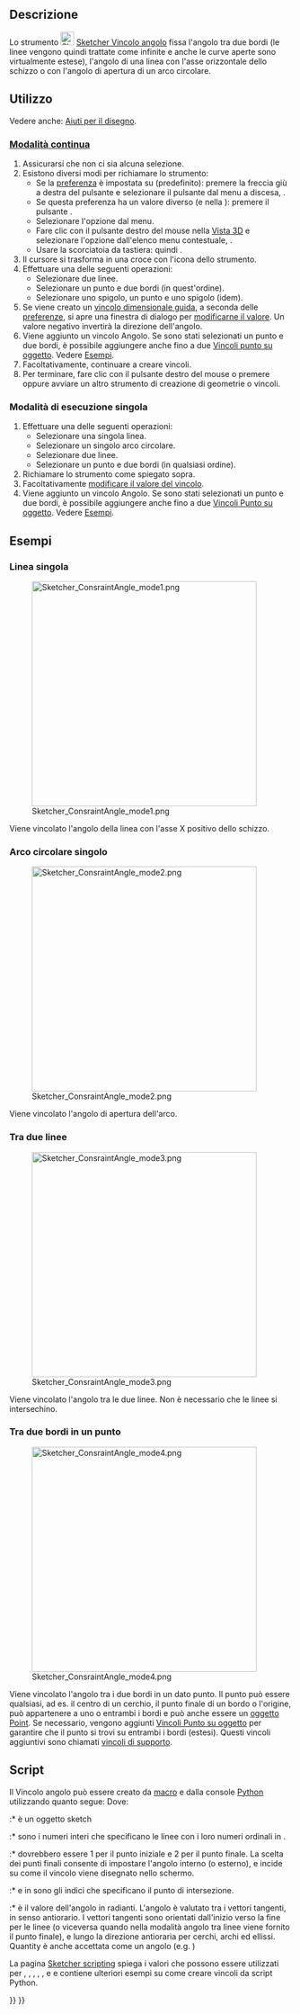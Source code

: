 <languages/>

{{Docnav
|[[Sketcher_ConstrainDiameter/it|Diametro]]
|[[Sketcher_ConstrainLock/it|Fissa]]
|[[Sketcher_Workbench/it|Sketcher]]
|IconL=Sketcher_ConstrainDiameter.svg
|IconR=Sketcher_ConstrainLock.svg
|IconC=Workbench_Sketcher.svg
}}

{{GuiCommand/it
|Name=Sketcher ConstrainAngle
|Name=Sketcher Vincolo angolo
|MenuLocation=Schizzo → Vincoli Sketcher → Vincolo angolo
|Workbenches=[[Sketcher_Workbench/it|Sketcher]]
|Shortcut={{KEY|K}} {{KEY|A}}
|SeeAlso=[[Sketcher_ConstrainPerpendicular/it|Sketcher Vincolo perpendicolare]]
}}

<span id="Description"></span>
==Descrizione==

Lo strumento [[Image:Sketcher_ConstrainAngle.svg|24px]] [[Sketcher_ConstrainAngle/it|Sketcher Vincolo angolo]] fissa l'angolo tra due bordi (le linee vengono quindi trattate come infinite e anche le curve aperte sono virtualmente estese), l'angolo di una linea con l'asse orizzontale dello schizzo o con l'angolo di apertura di un arco circolare.

<span id="Usage"></span>
==Utilizzo==

Vedere anche: [[Sketcher_Workbench/it#Drawing_aids|Aiuti per il disegno]].

<span id="Continue_mode"></span>
===[[Sketcher_Workbench/it#Continue_modes|Modalità continua]]===

# Assicurarsi che non ci sia alcuna selezione.
# Esistono diversi modi per richiamare lo strumento:
#* Se la [[Sketcher_Preferences/it#General|preferenza]] {{MenuCommand|Vincoli dimensionali}} è impostata su {{Value|Strumento singolo}} (predefinito): premere la freccia giù a destra del pulsante {{Button|[[Image:Sketcher_Dimension.svg||x16px]][[Image:Toolbar_flyout_arrow.svg|x16px]]}} e selezionare il pulsante {{MenuCommand|[[Image:Sketcher_ConstrainAngle.svg|16px]] Angolo}}  dal menu a discesa, {{Version/it|1.0}}.
#* Se questa preferenza ha un valore diverso (e nella {{VersionMinus/it|0.21}}): premere il pulsante {{Button|[[Image:Sketcher_ConstrainAngle.svg|16px]] [[Sketcher_ConstrainAngle/it|Angolo]]}}.
#* Selezionare l'opzione {{MenuCommand|Schizzo → Vincoli Sketcher → [[Image:Sketcher_ConstrainAngle.svg|16px]] Angolo}} dal menu.
#* Fare clic con il pulsante destro del mouse nella [[3D_view/it|Vista 3D]] e selezionare l'opzione {{MenuCommand|Dimensione → [[Image:Sketcher_ConstrainAngle.svg|16px]] Angolo}} dall'elenco menu contestuale, {{Version/it|1.0}}.
#* Usare la scorciatoia da tastiera: {{KEY|K}} quindi {{KEY|A}}.
# Il cursore si trasforma in una croce con l'icona dello strumento.
# Effettuare una delle seguenti operazioni:
#* Selezionare due linee.
#* Selezionare un punto e due bordi (in quest'ordine).
#* Selezionare uno spigolo, un punto e uno spigolo (idem).
# Se viene creato un [[Sketcher_ToggleDrivingConstraint/it|vincolo dimensionale guida]], a seconda delle [[Sketcher_Preferences/it#Display|preferenze]], si apre una finestra di dialogo per [[Sketcher_Workbench/it#Edit_constraints|modificarne il valore]]. Un valore negativo invertirà la direzione dell'angolo.
# Viene aggiunto un vincolo Angolo. Se sono stati selezionati un punto e due bordi, è possibile aggiungere anche fino a due [[Sketcher_ConstrainPointOnObject/it|Vincoli punto su oggetto]]. Vedere [[#Tra_due_bordi_in_un_punto|Esempi]].
# Facoltativamente, continuare a creare vincoli.
# Per terminare, fare clic con il pulsante destro del mouse o premere {{KEY|Esc}} oppure avviare un altro strumento di creazione di geometrie o vincoli.

<span id="Run-once_mode"></span>
===Modalità di esecuzione singola===

# Effettuare una delle seguenti operazioni:
#* Selezionare una singola linea.
#* Selezionare un singolo arco circolare.
#* Selezionare due linee.
#* Selezionare un punto e due bordi (in qualsiasi ordine).
# Richiamare lo strumento come spiegato sopra.
# Facoltativamente [[Sketcher_Workbench/it#Edit_constraints|modificare il valore del vincolo]].
# Viene aggiunto un vincolo Angolo. Se sono stati selezionati un punto e due bordi, è possibile aggiungere anche fino a due [[Sketcher_ConstrainPointOnObject/it|Vincoli Punto su  oggetto]]. Vedere [[#Tra_due_bordi_in_un_punto|Esempi]].

<span id="Examples"></span>
==Esempi==

<span id="Single_line"></span>
===Linea singola===

[[Image:Sketcher_ConsraintAngle_mode1.png|400px]]

Viene vincolato l'angolo della linea con l'asse X positivo dello schizzo.

<span id="Single_circular_arc"></span>
===Arco circolare singolo===

[[Image:Sketcher_ConsraintAngle_mode2.png|400px]]

Viene vincolato l'angolo di apertura dell'arco.

<span id="Between_two_lines"></span>
===Tra due linee===

[[Image:Sketcher_ConsraintAngle_mode3.png|400px]]

Viene vincolato l'angolo tra le due linee. Non è necessario che le linee si intersechino. 

<span id="Between_two_edges_at_point"></span>
===Tra due bordi in un punto===

[[Image:Sketcher_ConsraintAngle_mode4.png|400px]]

Viene vincolato l'angolo tra i due bordi in un dato punto. Il punto può essere qualsiasi, ad es. il centro di un cerchio, il punto finale di un bordo o l'origine, può appartenere a uno o entrambi i bordi e può anche essere un [[Sketcher_CreatePoint/it|oggetto Point]]. Se necessario, vengono aggiunti [[Sketcher_ConstrainPointOnObject/it|Vincoli Punto su oggetto]] per garantire che il punto si trovi su entrambi i bordi (estesi). Questi vincoli aggiuntivi sono chiamati [[Sketcher_helper_constraint/it|vincoli di supporto]].

<span id="Scripting"></span>
==Script==

Il Vincolo angolo può essere creato da [[Macros/it|macro]] e dalla console [[Python/it|Python]] utilizzando quanto segue:
{{Code|code=
# line slope angle
Sketch.addConstraint(Sketcher.Constraint('Angle',iline,angle))

# angular span of arc
Sketch.addConstraint(Sketcher.Constraint('Angle',iarc,angle))

# angle between lines
Sketch.addConstraint(Sketcher.Constraint('Angle',iline1,pointpos1,iline2,pointpos2,angle))

# angle-via-point (no helper constraints are added automatically when from python)
Sketch.addConstraint(Sketcher.Constraint('AngleViaPoint',icurve1,icurve2,geoidpoint,pointpos,angle))
}}
Dove:
:* {{incode|Sketch}} è un oggetto sketch
:* {{incode|iline, iline1, iline2}} sono i numeri interi che specificano le linee con i loro numeri ordinali in {{incode|Sketch}}.
:* {{incode|pointpos1, pointpos2}} dovrebbero essere 1 per il punto iniziale e 2 per il punto finale. La scelta dei punti finali consente di impostare l'angolo interno (o esterno), e incide su come il vincolo viene disegnato nello schermo.
:* {{incode|geoidpoint}} e {{incode|pointpos}} in {{incode|AngleViaPoint}} sono gli indici che specificano il punto di intersezione.
:* {{incode|angle}} è il valore dell'angolo in radianti. L'angolo è valutato tra i vettori tangenti, in senso antiorario. I vettori tangenti sono orientati dall'inizio verso la fine per le linee (o viceversa quando nella modalità angolo tra linee viene fornito il punto finale), e lungo la direzione antioraria per cerchi, archi ed ellissi. Quantity è anche accettata come un angolo (e.g. {{incode|App.Units.Quantity('45 deg')}})

La pagina [[Sketcher_scripting/it|Sketcher scripting]] spiega i valori che possono essere utilizzati per {{incode|iline}}, {{incode|iline1}}, {{incode|iline2}}, {{incode|pointpos1}}, {{incode|pointpos2}}, {{incode|geoidpoint}} e {{incode|pointpos}} e contiene ulteriori esempi su come creare vincoli da script Python.


{{Docnav
|[[Sketcher_ConstrainDiameter/it|Diametro]]
|[[Sketcher_ConstrainLock/it|Fissa]]
|[[Sketcher_Workbench/it|Sketcher]]
|IconL=Sketcher_ConstrainDiameter.svg
|IconR=Sketcher_ConstrainLock.svg
|IconC=Workbench_Sketcher.svg
}}

{{Sketcher_Tools_navi{{#translation:}}}}
{{Userdocnavi{{#translation:}}}}